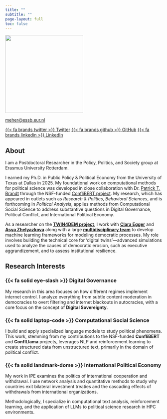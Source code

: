 ```yaml
---
title: ""
subtitle: ""
page-layout: full
toc: false
---
```


::: {.grid}
::: {.g-col-12 .g-col-md-4 .text-center}
![](headshot.jpg){.rounded-circle .img-fluid .mb-3 width="250px"}

[meher@essb.eur.nl](mailto:meher@essb.eur.nl)

[{{< fa brands twitter >}} Twitter](https://twitter.com/onlinecape){.btn .btn-outline-dark .btn-sm .mb-1}
[{{< fa brands github >}} GitHub](https://github.com/shreyasmeher){.btn .btn-outline-dark .btn-sm .mb-1}
[{{< fa brands linkedin >}} LinkedIn](https://linkedin.com/in/shreyasmeher){.btn .btn-outline-dark .btn-sm .mb-1}
:::

::: {.g-col-12 .g-col-md-8}

## About

I am a Postdoctoral Researcher in the Policy, Politics, and Society group at Erasmus University Rotterdam.

I earned my Ph.D. in Public Policy & Political Economy from the University of Texas at Dallas in 2025. My foundational work on computational methods for political science was developed in close collaboration with Dr. [Patrick T. Brandt](https://www.utdallas.edu/~pbrandt/) through the NSF-funded [ConfliBERT project](https://eventdata.utdallas.edu/). My research, which has appeared in outlets such as *Research & Politics*, *Behavioral Sciences*, and is forthcoming in *Political Analysis*, applies methods from Computational Social Science to address substantive questions in Digital Governance, Political Conflict, and International Political Economy. 

As a researcher on the **[TWIN4DEM project](https://twin4dem.eu/)**, I work with **[Clara Egger](https://claramarieegger.wordpress.com/)** and **[Asya Zhelyazkova](https://asyazhelyazkovasite.wordpress.com/)** along with a large **[ multidisciplinary team](https://twin4dem.eu/about/meet-the-team/)** to develop machine learning frameworks for modeling democratic processes. My role involves building the technical core for 'digital twins'—advanced simulations used to analyze the causes of democratic erosion, such as executive aggrandizement, and to assess institutional resilience.

::: {.callout-note icon="fa-lightbulb"}
## Research Interests

::: {.panel-tabset}

### {{< fa solid eye-slash >}} Digital Governance

My research in this area focuses on how different regimes implement internet control. I analyze everything from subtle content moderation in democracies to overt filtering and internet blackouts in autocracies, with a core focus on the concept of **Digital Sovereignty**.

### {{< fa solid laptop-code >}} Computational Social Science

I build and apply specialized language models to study political phenomena. This work, stemming from my contributions to the NSF-funded **ConfliBERT** and **ConflLlama** projects, leverages NLP and reinforcement learning to create structured data from unstructured text, primarily in the domain of political conflict.

### {{< fa solid landmark-dome >}} International Political Economy

My work in IPE examines the politics of international cooperation and withdrawal. I use network analysis and quantitative methods to study why countries exit bilateral investment treaties and the cascading effects of withdrawals from international organizations.

:::
:::

Methodologically, I specialize in computational text analysis, reinforcement learning, and the application of LLMs to political science research in HPC environments.

:::
:::